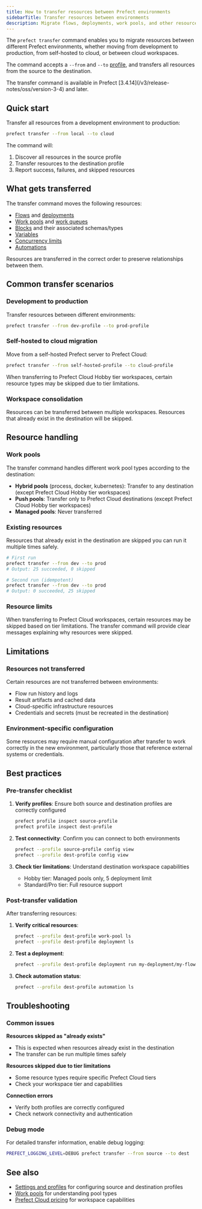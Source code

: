 ```yaml
---
title: How to transfer resources between Prefect environments
sidebarTitle: Transfer resources between environments
description: Migrate flows, deployments, work pools, and other resources between Prefect profiles
---
```


The `prefect transfer` command enables you to migrate resources between different Prefect environments, whether moving from development to production, from self-hosted to cloud, or between cloud workspaces.

The command accepts a `--from` and `--to` [profile](/v3/concepts/settings-and-profiles#profiles), and transfers all resources from the source to the destination.

<Info>
The transfer command is available in Prefect [3.4.14](/v3/release-notes/oss/version-3-4) and later.
</Info>

## Quick start

Transfer all resources from a development environment to production:

```bash
prefect transfer --from local --to cloud
```

The command will:
1. Discover all resources in the source profile
2. Transfer resources to the destination profile
3. Report success, failures, and skipped resources

## What gets transferred

The transfer command moves the following resources:
- [Flows](/v3/concepts/flows) and [deployments](/v3/concepts/deployments)
- [Work pools](/v3/concepts/work-pools) and [work queues](/v3/concepts/work-pools#work-queues)
- [Blocks](/v3/concepts/blocks) and their associated schemas/types
- [Variables](/v3/concepts/variables)
- [Concurrency limits](/v3/how-to-guides/workflows/global-concurrency-limits)
- [Automations](/v3/concepts/automations)

Resources are transferred in the correct order to preserve relationships between them.

## Common transfer scenarios

### Development to production

Transfer resources between different environments:

```bash
prefect transfer --from dev-profile --to prod-profile
```

### Self-hosted to cloud migration

Move from a self-hosted Prefect server to Prefect Cloud:

```bash
prefect transfer --from self-hosted-profile --to cloud-profile
```

<Warning>
When transferring to Prefect Cloud Hobby tier workspaces, certain resource types may be skipped due to tier limitations.
</Warning>

### Workspace consolidation

Resources can be transferred between multiple workspaces. Resources that already exist in the destination will be skipped.

## Resource handling

### Work pools

The transfer command handles different work pool types according to the destination:

- **Hybrid pools** (process, docker, kubernetes): Transfer to any destination (except Prefect Cloud Hobby tier workspaces)
- **Push pools**: Transfer only to Prefect Cloud destinations (except Prefect Cloud Hobby tier workspaces)
- **Managed pools**: Never transferred

### Existing resources

Resources that already exist in the destination are skipped you can run it multiple times safely.

```bash
# First run
prefect transfer --from dev --to prod
# Output: 25 succeeded, 0 skipped

# Second run (idempotent)
prefect transfer --from dev --to prod
# Output: 0 succeeded, 25 skipped
```

### Resource limits

When transferring to Prefect Cloud workspaces, certain resources may be skipped based on tier limitations. The transfer command will provide clear messages explaining why resources were skipped.


## Limitations

### Resources not transferred

Certain resources are not transferred between environments:
- Flow run history and logs
- Result artifacts and cached data  
- Cloud-specific infrastructure resources
- Credentials and secrets (must be recreated in the destination)

### Environment-specific configuration

Some resources may require manual configuration after transfer to work correctly in the new environment, particularly those that reference external systems or credentials.

## Best practices

### Pre-transfer checklist

1. **Verify profiles**: Ensure both source and destination profiles are correctly configured
   ```bash
   prefect profile inspect source-profile
   prefect profile inspect dest-profile
   ```

2. **Test connectivity**: Confirm you can connect to both environments
   ```bash
   prefect --profile source-profile config view
   prefect --profile dest-profile config view
   ```

3. **Check tier limitations**: Understand destination workspace capabilities
   - Hobby tier: Managed pools only, 5 deployment limit
   - Standard/Pro tier: Full resource support

### Post-transfer validation

After transferring resources:

1. **Verify critical resources**:
   ```bash
   prefect --profile dest-profile work-pool ls
   prefect --profile dest-profile deployment ls
   ```

2. **Test a deployment**:
   ```bash
   prefect --profile dest-profile deployment run my-deployment/my-flow
   ```

3. **Check automation status**:
   ```bash
   prefect --profile dest-profile automation ls
   ```

## Troubleshooting

### Common issues

**Resources skipped as "already exists"**
- This is expected when resources already exist in the destination
- The transfer can be run multiple times safely

**Resources skipped due to tier limitations**
- Some resource types require specific Prefect Cloud tiers
- Check your workspace tier and capabilities

**Connection errors**
- Verify both profiles are correctly configured
- Check network connectivity and authentication

### Debug mode

For detailed transfer information, enable debug logging:

```bash
PREFECT_LOGGING_LEVEL=DEBUG prefect transfer --from source --to dest
```

## See also

- [Settings and profiles](/v3/concepts/settings-and-profiles) for configuring source and destination profiles
- [Work pools](/v3/concepts/work-pools) for understanding pool types
- [Prefect Cloud pricing](https://www.prefect.io/pricing) for workspace capabilities